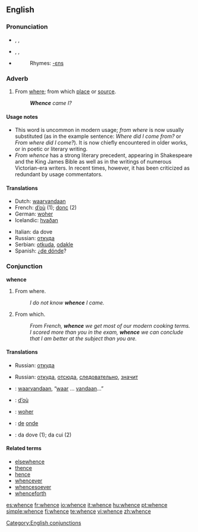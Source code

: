 ==English==

===Pronunciation===
* {{enPR|hwĕns}}, {{IPA|/ʍens/}}, {{SAMPA|/Wens/}}
* {{italbrac|in accents with the [[wine-whine merger]]}} {{enPR|wĕns}}, {{IPA|/wens/}}, {{SAMPA|/wens/}}
* {{audio|en-us-whence.ogg|Audio (US)}}
*: Rhymes: [[Rhymes:English:-ɛns|-ɛns]]

===Adverb===
{{en-adv|-}}

# From [[where]]; from which [[place]] or [[source]].
#: '''''Whence''' came I?''

====Usage notes====
* This word is uncommon in modern usage; ''from where'' is now usually substituted (as in the example sentence: ''Where did I come from?'' or ''From where did I come?''). It is now chiefly encountered in older works, or in poetic or literary writing.
* ''From whence'' has a strong literary precedent, appearing in Shakespeare and the King James Bible as well as in the writings of numerous Victorian-era writers.  In recent times, however, it has been criticized as redundant by usage commentators.

====Translations====
{{trans-top|From where; from which place or source}}
* Dutch: [[waarvandaan]]
* French: [[d'où|d’où]] (1); [[donc]] (2)
* German: [[woher]]
* Icelandic: [[hvaðan]]
{{trans-mid}}
* Italian: da dove
* Russian: [[откуда]]
* Serbian: [[otkuda]], [[odakle]]
* Spanish: ¿[[de dónde]]?
{{trans-bottom}}

===Conjunction===
'''whence'''

# From where.
#: ''I do not know '''whence''' I came.''
# {{context|literary|poetic}} From which.
#: ''From French, '''whence''' we get most of our modern cooking terms.''
#: ''I scored more than you in the exam, '''whence''' we can conclude that I am better at the subject than you are.''

====Translations====
{{trans-top|From where}}
{{trans-mid}}
* Russian: [[откуда]]
{{trans-bottom}}

{{trans-top|From which}}
{{trans-mid}}
* Russian: [[откуда]], [[отсюда]], [[следовательно]], [[значит]]
{{trans-bottom}}

{{checktrans-top}}
* {{ttbc|Dutch}}: [[waarvandaan]], “[[waar]] … [[vandaan]]…”
* {{ttbc|French}}: [[d'où|d’où]]
* {{ttbc|German}}: [[woher]]
{{trans-mid}}
* {{ttbc|Portuguese}}: [[de]] [[onde]]
* {{ttbc|Italian}}: da dove (1); da cui (2)
{{trans-bottom}}

====Related terms====
* [[elsewhence]]
* [[thence]]
* [[hence]]
* [[whencever]]
* [[whencesoever]]
* [[whenceforth]]

[[Category:English conjunctions]]

[[es:whence]]
[[fr:whence]]
[[io:whence]]
[[it:whence]]
[[hu:whence]]
[[pt:whence]]
[[simple:whence]]
[[fi:whence]]
[[te:whence]]
[[vi:whence]]
[[zh:whence]]